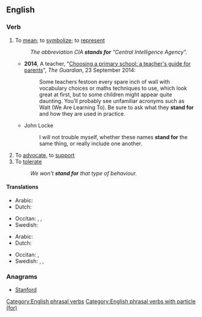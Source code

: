 ==English==

===Verb===
{{en-verb|stands for|standing for|stood for}}

# {{lb|en|idiomatic}} To [[mean]]; to [[symbolize]]; to [[represent]]
#: ''The abbreviation CIA '''stands for''' "Central Intelligence Agency".''
#* '''2014''', A teacher, "[http://www.theguardian.com/education/2014/sep/23/choosing-primary-school-guide-teachers-guide-for-parents Choosing a primary school: a teacher's guide for parents]", ''The Guardian'', 23 September 2014:
#*: Some teachers festoon every spare inch of wall with vocabulary choices or maths techniques to use, which look great at first, but to some children might appear quite daunting. You'll probably see unfamiliar acronyms such as Walt (We Are Learning To). Be sure to ask what they '''stand for''' and how they are used in practice.
#* John Locke
#*: I will not trouble myself, whether these names '''stand for''' the same thing, or really include one another.
# To [[advocate]], to [[support]]
# To [[tolerate]]
#: ''We won't '''stand for''' that type of behaviour.''

====Translations====
{{trans-top|to mean, symbolize or represent}}
* Arabic: {{t|ar|إِسْتَنَدَ}}
* Dutch: {{t|nl|staan voor}}
{{trans-mid}}
* Occitan: {{t|oc|representar}}, {{t|oc|simbolizar}}, {{t|oc|significar}}
* Swedish: {{t+|sv|stå för}}
{{trans-bottom}}

{{trans-top|to advocate or support}}
* Arabic: {{t|ar|سَانَدَ}}
* Dutch: {{t+|nl|voorstaan}}
{{trans-mid}}
* Occitan: {{t+|oc|sosténer}}, {{t+|oc|defendre}}
* Swedish: {{t+|sv|stå för}}, {{t+|sv|stödja}}, {{t+|sv|förespråka}}
{{trans-bottom}}

===Anagrams===
* [[Stanford#English|Stanford]]

[[Category:English phrasal verbs]]
[[Category:English phrasal verbs with particle (for)]]